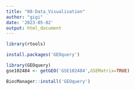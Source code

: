 ```yaml
---
title: "08-Data_Visualisation"
author: "gigi"
date: '2023-05-02'
output: html_document
---
```

```r
library(rtools)
```

```r
install.packages('GEOquery')
```

```r
library(GEOquery)
gse102484 <- getGEO('GSE102484',GSEMatrix=TRUE)
```
```r
BiocManager::install('GEOquery')
```


